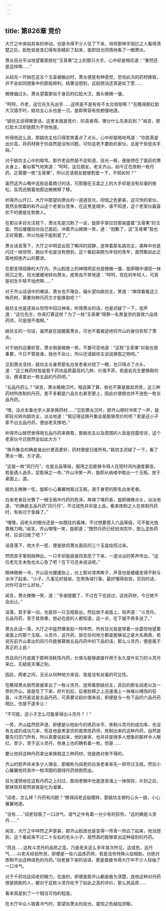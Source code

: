 ```yaml
---
---
---
```

title: 第826章 竞价
---



大厅之中突如其来的举动，也是令得不少人怔了下来，待将那伸手阻拦之人看得清楚之后，脸色皆是变幻得有些精彩了起来，旋即目光同情地看了一眼萧炎。

萧炎目光平淡地望着那按在“玉骨果”之上的那只大手，心中却是暗叹道：“果然还是这样啊……”

从起先一开始在这五个玉盒被搬出时，萧炎便是有种感觉，恐怕此次的药材换取，并不会如同想象中的那般顺利，结果没想到，这般想法还真是如了愿……

微微偏过头，萧炎望着那站于身后的红脸大汉，眉头微微一皱。

“呵呵，齐老，这位先生先出手……这样是不是有些不太合规矩啊？”在瞧得那红脸大汉插手时，姚坊主心头也是一沉，旋即笑容有些勉强地道。

“姚坊主说得哪里话，这里本就是竞价，阶高者得，哪分什么先来后到？”闻言，那红脸大汉却是颇为不悦地道。

听得他这么说，那姚坊主也只得苦笑着点了点头，心中却是暗地骂道：“你若真是出价高，将药材换于你自然是没有问题，可你这老不要脸的家伙，总是干些低劣手段。”

对于姚坊主心中的暗骂，那齐老自然是不会知道，目光一移，便是停在了面前的萧炎身上，看似客气地笑道：“呵呵，这位朋友，老夫齐山，如今正在炼制一枚丹药，正需要一枚“玉骨果”，所以还请朋友能够割爱一下，不知如何？”

虽然这齐山嘴中这般说着商讨的话，可那握在玉盒之上的大手却是没有丝毫的放松，反而还朝着他那边微微移了移。

听得齐山开口，大厅中那望向萧炎的一道道目光，同情之色更甚，这可怜的家伙，竟然会倒霉的和齐山这个老家伙竞争，在这黑皇城中，谁不知道，这个老家伙最喜欢干的便是仗势欺人。

在那众多目光注视下，萧炎先是沉默了一会，旋即手掌拉住那装盛着“玉骨果”的玉盒，然后缓缓拉向自己面前，冲着齐山微微一笑，道：“抱歉了，这“玉骨果”我也正好需要，所以怕是不能割爱了。”

萧炎话音落下，大厅之中明显出现了瞬间的寂静，连带着那名姚坊主，美眸中也是闪过一抹惊愕，她似乎也是没有想到，这个看起来颇为年轻的青年，竟然敢如此正面地拒绝齐山的要求。

在那变得寂静的大厅内，齐山脸庞上的神情明显也是微微一僵，旋即眼中涌现一抹阴沉之色，目光缓缓地转向萧炎，皮笑由不笑地道：“呵呵，现在的年轻人，可真是初生牛犊不怕虎啊……”

对于齐山话语中的嘲讽，萧炎也不理会，偏头望向姚坊主，笑道：“麻烦看看这三株药材，需要何种丹药方才能换取吧？”

姚坊主也是逐渐从惊愕中回过神来，听得萧炎的话，也是迟疑了一下，低声道：“这位先生，你真打算这样？为了一枚“玉骨果”得罪一名黑皇宗的首席六品炼药师，可是很不值啊。”

姚坊主的一句话，虽然是在提醒着萧炎，可也不着痕迹地将齐山的身份告知了萧炎。

对于她的这番好意，萧炎倒是微微一笑，不置可否地道：“这枚“玉骨果”对我也很重要，今日不管是谁，我也不会让，所以还请姚坊主说说换取之物吧。”

见到萧炎坚持，姚坊主与身旁那名白发老者对视了一眼，也只得点了点头，道：“这三株药材皆是我千药坊品质最高的几种，价值不菲，若是岩先生要换取的话，便请拿出一枚五品的丹药吧。”

“五品丹药么？”闻言，萧炎略微沉吟，暗自算了算，倒也不算是极其昂贵，这三种药材所炼制的丹药，差不多都是六品左右甚至更上，因此价值倒也并不逊色一枚五品丹药。

“嘿，没点本事也学人家来换药材……”见到萧炎沉吟，那齐山顿时冷笑了一声，旋即目光转向姚坊主，淡淡地道：“我记得这换丹集会是能够竞价的吧？若是这小子拿不出五品丹药，便由老夫换吧。”

听得齐山居然舍得用五品丹药来换取，那姚坊主以及周围的人皆是目露惊讶，这个老家伙今日居然会如此大方？

“换丹集会的确是谁出价更高更好，药材便是归谁所有。”姚坊主迟疑了一下，看了萧炎一眼，方才道。

“这是一枚“风行丹”，也是五品等级，服用之后能够令得人在短时间内速度暴涨，若是遇人追杀，定能保之一命。”齐山冷笑一声，旋即从纳戒中取出一个玉瓶，放于桌面上，道。

姚坊主微微一怔，旋即小心翼翼地取过玉瓶，递于身旁的那名白发老者。

白发老者目光瞥了一眼玉瓶中丹药的色泽，再嗅了嗅药香，旋即微微点头，淡淡地道，“的确是五品丹药“风行丹”，不过成色并非是上品，看来炼制之人在炼制丹药时，有些过于急躁了。”

“嘿嘿，阎老头的眼光还是一如既往的毒辣，不过想要晋入六品等级，可不能光依靠眼力啊。”闻言，齐山嘿嘿一笑，旋即道；“既然丹药已经验测完毕，那么这些药材，应该归我了吧？”

话音落下，他大手一揽，便是欲将萧炎面前的三个玉盒给揽过来。

然而其手掌刚刚伸出，一只手却是直接将其揽了下来，一道淡淡的笑声传出，“这位老先生未免也太心急了吧？在下可还未说话呢。”

眼神微微一冷，齐山目光缓缓抬上，对上那对漆黑眸子，声音也是缓缓变得不耐与冰冷了起来，“小子，凡事见好就收，在黑角域行事，最好懂得收敛，否则的话，对你可没什么好处。”

闻言，萧炎微微一笑，道：“多谢提醒了，不过在下也说过，这些药材，今日绝不会出让。”

话落，其手掌一动，也是将一只玉瓶取出，然后放于桌面上，轻声道：“斗灵丹，五品丹药，至于其效果，想必在座的人都知道，这一点，在下就不再多说了。”

萧炎此话一落，大厅之中猛然爆发起一阵哗然，所有目光皆是带着一丝震惊地望着桌面上的那个玉瓶，斗灵丹，这丹药，放在任何地方都是能够说之是大名鼎鼎，若说先前齐山拿出的风行丹能够算做五品丹药中的下品的话，那么斗灵丹，便是属于真正的上品！

而且风行丹是属于那种消耗性丹药，价值与能够直接作用于永久提升实力的斗灵丹来比，无疑是天壤之别。

因此，两者之间，无论从何种地方来说，皆是没有丝毫的可比性。

在瞧得萧炎居然直接拿出了一枚斗灵丹，连带着那姚坊主，其后的那名阎老以及一旁的齐山，皆是怔了下来，好片刻后，后者脸颊之上迅速涌上一抹难以掩饰的狂喜，斗灵丹虽说是五品丹药，可真要论起价值来说，即便是与一些下品的六品丹药相比，也是不遑多让！

“不可能，这小子怎么可能拿得出斗灵丹？！”

一旁，齐山猛然怒声道，即便是以他如今的炼药水平，炼制斗灵丹的成功率，也没有五成的成功几率，而且他是黑皇宗的首席炼药师，炼制出来的这种丹药，自然是要先归宗门所有，所以真要说起来，他的身家，也并非是很多人想象的那样令人眼红，至少，至于这斗灵丹，他身上也的确有着一枚，但是……

要让他将这种丹药拿出来换取这三种药材，他是绝对舍不得的。

齐山的怒声并未多少人理会，那被称为阎老的白发老者率先一把夺过玉瓶，然后小心翼翼地将其中一枚浑圆的碧绿丹药倾倒而出。

目光谨慎地在这枚丹药之上扫过，那阎老眼中也是逐渐涌上一抹惊异，片刻之后，那抹惊异居然直接是化为凝重。

“阎老，怎么样？丹药有问题？”瞧得阎老这般模样，那姚坊主顿时心头一跳，小心翼翼地道。

“没有……”阎老轻吸了一口凉气，语气之中有着一分少有的狂热，“这的确是斗灵丹……”

闻言，大厅之中哗然之声更甚，那齐山脸庞也是变得一阵青一阵白了起来，他没想到，这个看起来不过二十左右的毛头小子，居然真的能够拿出这种级别的丹药。

“而且……这枚斗灵丹的品质之高，乃是老夫这么多年首次所见，这成色，这丹气……以老夫经验所测，即便是一些六品炼药师，若是没有特殊火焰相助，也绝对炼制不出这种成色的丹药。”阎老接下来的话语，更是直接令得大厅中不少人轻抽了一口冷气。

对于千药坊这阎老的眼力，在座的，即便是那齐山都是极为清楚，连他这种对丹药很是挑剔的人，都对于这枚斗灵丹给予了如此之高的评价，那么其品质……

看来真是到了一个相当可怕的程度。

在大厅中众人吸着冷气时，那望向萧炎的目光，震惊之色越加浓郁。